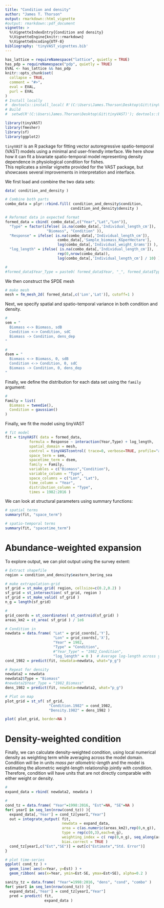 ```yaml
---
title: "Condition and density"
author: "James T. Thorson"
output: rmarkdown::html_vignette
#output: rmarkdown::pdf_document
vignette: >
  %\VignetteIndexEntry{Condition and density}
  %\VignetteEngine{knitr::rmarkdown}
  %\VignetteEncoding{UTF-8}
bibliography: 'tinyVAST_vignettes.bib'
---
```


```r
has_lattice = requireNamespace("lattice", quietly = TRUE)
has_pdp = requireNamespace("pdp", quietly = TRUE)
EVAL <- has_lattice && has_pdp
knitr::opts_chunk$set(
  collapse = TRUE,
  comment = "#>",
  eval = EVAL,
  purl = EVAL
)
# Install locally
#  devtools::install_local( R'(C:\Users\James.Thorson\Desktop\Git\tinyVAST)', force=TRUE, dep=FALSE )
# Build
#  setwd(R'(C:\Users\James.Thorson\Desktop\Git\tinyVAST)'); devtools::build_rmd("vignettes/condition.Rmd"); rmarkdown::render( "vignettes/condition.Rmd", rmarkdown::pdf_document())
```

```r
library(tinyVAST)
library(fmesher)
library(sf)
library(ggplot2)
```

`tinyVAST` is an R package for fitting vector autoregressive spatio-temporal (VAST) models using a minimal and user-friendly interface.
We here show how it can fit a bivariate spatio-temporal model representing density dependence in physiological condition for fishes.  
This replicates a similar vignette provided for the VAST package, but showcases several improvements in interpretation and interface.

We first load and combine the two data sets:

```r
data( condition_and_density )

# Combine both parts
combo_data = plyr::rbind.fill( condition_and_density$condition, 
                              condition_and_density$density )

# Reformat data in expected format
formed_data = cbind( combo_data[,c("Year","Lat","Lon")],
  "Type" = factor(ifelse( is.na(combo_data[,'Individual_length_cm']), 
                   "Biomass", "Condition" )),
  "Response" = ifelse( is.na(combo_data[,'Individual_length_cm']), 
                        combo_data[,'Sample_biomass_KGperHectare'], 
                        log(combo_data[,'Individual_weight_Grams']) ),
  "log_length" = ifelse( is.na(combo_data[,'Individual_length_cm']), 
                        rep(0,nrow(combo_data)), 
                        log(combo_data[,'Individual_length_cm'] / 10) ))

#
#formed_data$Year_Type = paste0( formed_data$Year, "_", formed_data$Type )
```

We then construct the SPDE mesh
```r
# make mesh
mesh = fm_mesh_2d( formed_data[,c('Lon','Lat')], cutoff=1 )
```

Next, we specify spatial and spatio-temporal variance in both condition and density. 
```r
#
sem = "
  Biomass <-> Biomass, sdB
  Condition <-> Condition, sdC
  Biomass -> Condition, dens_dep
"

#
dsem = "
  Biomass <-> Biomass, 0, sdB
  Condition <-> Condition, 0, sdC
  Biomass -> Condition, 0, dens_dep
"
```

Finally, we define the distribution for each data set using the `family` argument:
```r
#
Family = list(
  Biomass = tweedie(),
  Condition = gaussian()
)
```

Finally, we fit the model using tinyVAST
```r
# fit model
fit = tinyVAST( data = formed_data,
           formula = Response ~ interaction(Year,Type) + log_length,
           spatial_domain = mesh,
           control = tinyVASTcontrol( trace=0, verbose=TRUE, profile="alpha_j" ),
           space_term = sem,
           spacetime_term = dsem,
           family = Family,
           variables = c("Biomass","Condition"),
           variable_column = "Type",
           space_columns = c("Lon", "Lat"),
           time_column = "Year",
           distribution_column = "Type",
           times = 1982:2016 )
```

We can look at structural parameters using summary functions:
```r
# spatial terms
summary(fit, "space_term")

# spatio-temporal terms
summary(fit, "spacetime_term")
```

# Abundance-weighted expansion

To explore output, we can plot output using the survey extent:

```r
# Extract shapefile
region = condition_and_density$eastern_bering_sea

# make extrapolation-grid
sf_grid = st_make_grid( region, cellsize=c(0.2,0.2) )
sf_grid = st_intersection( sf_grid, region )
sf_grid = st_make_valid( sf_grid )
n_g = length(sf_grid)

#
grid_coords = st_coordinates( st_centroid(sf_grid) )
areas_km2 = st_area( sf_grid ) / 1e6

# Condition in 
newdata = data.frame( "Lat" = grid_coords[,'Y'], 
                      "Lon" = grid_coords[,'X'],
                      "Year" = 1982,
                      "Type" = "Condition",
                      #"Year_Type" = "1982_Condition",
                      "log_length" = 0 )  # Average log-length across years
cond_1982 = predict(fit, newdata=newdata, what="p_g")

# Repeat for density
newdata2 = newdata
newdata2$Type = "Biomass"
#newdata2$Year_Type = "1982_Biomass"
dens_1982 = predict(fit, newdata=newdata2, what="p_g")

# Plot on map
plot_grid = st_sf( sf_grid, 
                    "Condition.1982" = cond_1982,
                    "Density.1982" = dens_1982 )

plot( plot_grid, border=NA )
```

# Density-weighted condition

Finally, we can calculate density-weighted condition, using local numerical density as weighting term while averaging across the model domain.  Condition will be in units *mass per allometric-length* and the model is estimating the allometric weight-length relationship jointly with condition.  Therefore, condition will have units that are not directly comparable with either weight or density.  

```r
# 
expand_data = rbind( newdata2, newdata )

#
cond_tz = data.frame( "Year"=1998:2016, "Est"=NA, "SE"=NA )
for( yearI in seq_len(nrow(cond_tz)) ){
  expand_data[,'Year'] = cond_tz[yearI,"Year"]
  out = integrate_output( fit, 
                          newdata = expand_data,
                          area = c(as.numeric(areas_km2),rep(0,n_g)),
                          type = rep(c(0,3),each=n_g),
                          weighting_index = c( rep(0,n_g), seq_along(areas_km2)-1 ),
                          bias.correct = TRUE ) 
  cond_tz[yearI,c("Est","SE")] = out[c("Estimate","Std. Error")]
}

# plot time-series
ggplot( cond_tz ) +
  geom_line( aes(x=Year, y=Est) ) +
  geom_ribbon( aes(x=Year, ymin=Est-SE, ymax=Est+SE), alpha=0.2 )
```

```r
sanity_tz = data.frame( "Year"=1998:2016, "dens", "cond", "combo" )
for( yearI in seq_len(nrow(cond_tz)) ){
  expand_data[,'Year'] = cond_tz[yearI,"Year"]
  pred = predict( fit, 
                  expand_data )


```
